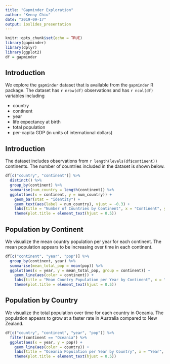 ```yaml
---
title: "Gapminder Exploration"
author: "Kenny Chiu"
date: "2019-09-17"
output: ioslides_presentation
---
```


```r
knitr::opts_chunk$set(echo = TRUE)
library(gapminder)
library(dplyr)
library(ggplot2)
df = gapminder
```

## Introduction

We explore the `gapminder` dataset that is available from the `gapminder` R package. The dataset has `r nrow(df)` observations and has `r ncol(df)` variables including

* country
* continent
* year
* life expectancy at birth
* total population
* per-capita GDP (in units of international dollars)


## Introduction

The dataset includes observations from `r length(levels(df$continent))` continents. The number of countries included in the dataset is shown below.

```r
df[c("country", "continent")] %>%
  distinct() %>%
  group_by(continent) %>%
  summarise(num_country = length(continent)) %>%
  ggplot(aes(x = continent, y = num_country)) +
    geom_bar(stat = "identity") +
    geom_text(aes(label = num_country), vjust = -0.3) +
    labs(title = "Number of Countries by Continent", x = "Continent", y = "Number of Countries") +
    theme(plot.title = element_text(hjust = 0.5))
```


## Population by Continent

We visualize the mean country population per year for each continent. The mean population appears to be increasing over time in each continent.

```r
df[c("continent", "year", "pop")] %>%
  group_by(continent, year) %>%
  summarise(mean_total_pop = mean(pop)) %>%
  ggplot(aes(x = year, y = mean_total_pop, group = continent)) +
    geom_line(aes(color = continent)) +
    labs(title = "Mean Country Population per Year by Continent", x = "Year", y = "Mean Country Population", color = "Continent") +
    theme(plot.title = element_text(hjust = 0.5))
```


## Population by Country

We visualize the total population over time for each country in Oceania. The population appears to grow at a faster rate in Australia compared to New Zealand.

```r
df[c("country", "continent", "year", "pop")] %>%
  filter(continent == "Oceania") %>%
  ggplot(aes(x = year, y = pop)) +
    geom_line(aes(color = country)) +
    labs(title = "Oceania Population per Year by Country", x = "Year", y = "Population", color = "Country") +
    theme(plot.title = element_text(hjust = 0.5))
```